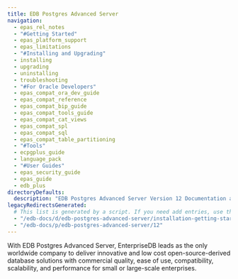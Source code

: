 ```yaml
---
title: EDB Postgres Advanced Server
navigation:
  - epas_rel_notes
  - "#Getting Started"
  - epas_platform_support
  - epas_limitations
  - "#Installing and Upgrading"
  - installing
  - upgrading
  - uninstalling
  - troubleshooting
  - "#For Oracle Developers"
  - epas_compat_ora_dev_guide
  - epas_compat_reference
  - epas_compat_bip_guide
  - epas_compat_tools_guide
  - epas_compat_cat_views
  - epas_compat_spl
  - epas_compat_sql
  - epas_compat_table_partitioning
  - "#Tools"
  - ecpgplus_guide
  - language_pack
  - "#User Guides"
  - epas_security_guide
  - epas_guide
  - edb_plus
directoryDefaults:
  description: "EDB Postgres Advanced Server Version 12 Documentation and release notes. Oracle database compatibility with higher security and data redaction for Enterprises."
legacyRedirectsGenerated:
  # This list is generated by a script. If you need add entries, use the `legacyRedirects` key.
  - "/edb-docs/d/edb-postgres-advanced-server/installation-getting-started/release-notes/12/EPAS_Release_Notes.1.1.html"
  - "/edb-docs/p/edb-postgres-advanced-server/12"
---
```


  With EDB Postgres Advanced Server, EnterpriseDB leads as the only worldwide company to deliver innovative and low cost open-source-derived database solutions with commercial quality, ease of use, compatibility, scalability, and performance for small or large-scale enterprises.
